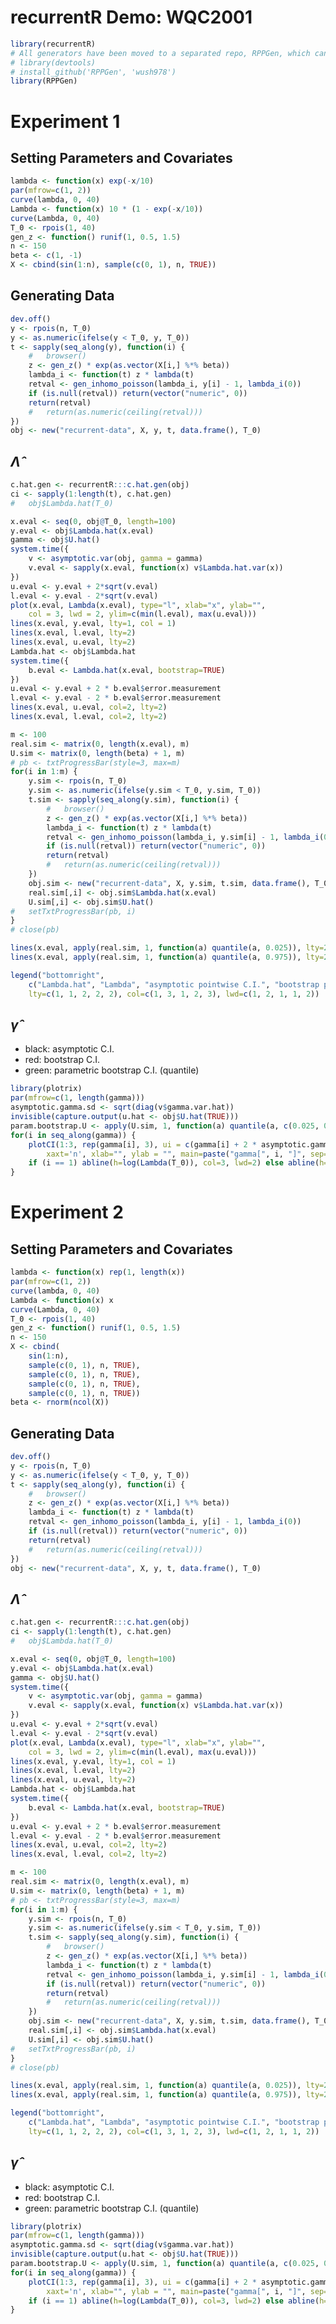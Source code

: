 # recurrentR Demo: WQC2001

```r
library(recurrentR)
# All generators have been moved to a separated repo, RPPGen, which can be installed through Github
# library(devtools)
# install_github('RPPGen', 'wush978')
library(RPPGen)
```

# Experiment 1

## Setting Parameters and Covariates

```r
lambda <- function(x) exp(-x/10)
par(mfrow=c(1, 2))
curve(lambda, 0, 40)
Lambda <- function(x) 10 * (1 - exp(-x/10))
curve(Lambda, 0, 40)
T_0 <- rpois(1, 40)
gen_z <- function() runif(1, 0.5, 1.5)
n <- 150
beta <- c(1, -1)
X <- cbind(sin(1:n), sample(c(0, 1), n, TRUE))
```

## Generating Data

```r
dev.off()
y <- rpois(n, T_0)
y <- as.numeric(ifelse(y < T_0, y, T_0))
t <- sapply(seq_along(y), function(i) {
	# 	browser()
	z <- gen_z() * exp(as.vector(X[i,] %*% beta))
	lambda_i <- function(t) z * lambda(t)
	retval <- gen_inhomo_poisson(lambda_i, y[i] - 1, lambda_i(0))
	if (is.null(retval)) return(vector("numeric", 0))
	return(retval)
	# 	return(as.numeric(ceiling(retval)))
})
obj <- new("recurrent-data", X, y, t, data.frame(), T_0)
```

## $\hat{\Lambda}$

```r
c.hat.gen <- recurrentR:::c.hat.gen(obj)
ci <- sapply(1:length(t), c.hat.gen)
# 	obj$Lambda.hat(T_0)

x.eval <- seq(0, obj@T_0, length=100)
y.eval <- obj$Lambda.hat(x.eval)
gamma <- obj$U.hat()
system.time({
	v <- asymptotic.var(obj, gamma = gamma)
	v.eval <- sapply(x.eval, function(x) v$Lambda.hat.var(x))
})
u.eval <- y.eval + 2*sqrt(v.eval)
l.eval <- y.eval - 2*sqrt(v.eval)
plot(x.eval, Lambda(x.eval), type="l", xlab="x", ylab="", 
	col = 3, lwd = 2, ylim=c(min(l.eval), max(u.eval)))
lines(x.eval, y.eval, lty=1, col = 1)
lines(x.eval, l.eval, lty=2)
lines(x.eval, u.eval, lty=2)
Lambda.hat <- obj$Lambda.hat
system.time({
	b.eval <- Lambda.hat(x.eval, bootstrap=TRUE)
})
u.eval <- y.eval + 2 * b.eval$error.measurement
l.eval <- y.eval - 2 * b.eval$error.measurement
lines(x.eval, u.eval, col=2, lty=2)
lines(x.eval, l.eval, col=2, lty=2)

m <- 100
real.sim <- matrix(0, length(x.eval), m)
U.sim <- matrix(0, length(beta) + 1, m)
# pb <- txtProgressBar(style=3, max=m)
for(i in 1:m) {
	y.sim <- rpois(n, T_0)
	y.sim <- as.numeric(ifelse(y.sim < T_0, y.sim, T_0))
	t.sim <- sapply(seq_along(y.sim), function(i) {
		# 	browser()
		z <- gen_z() * exp(as.vector(X[i,] %*% beta))
		lambda_i <- function(t) z * lambda(t)
		retval <- gen_inhomo_poisson(lambda_i, y.sim[i] - 1, lambda_i(0))
		if (is.null(retval)) return(vector("numeric", 0))
		return(retval)
		# 	return(as.numeric(ceiling(retval)))
	})
	obj.sim <- new("recurrent-data", X, y.sim, t.sim, data.frame(), T_0)
	real.sim[,i] <- obj.sim$Lambda.hat(x.eval)
	U.sim[,i] <- obj.sim$U.hat()
# 	setTxtProgressBar(pb, i)
}
# close(pb)

lines(x.eval, apply(real.sim, 1, function(a) quantile(a, 0.025)), lty=2, col=3, lwd=2)
lines(x.eval, apply(real.sim, 1, function(a) quantile(a, 0.975)), lty=2, col=3, lwd=2)

legend("bottomright", 
	c("Lambda.hat", "Lambda", "asymptotic pointwise C.I.", "bootstrap pointwise C.I.", "parametric bootstrap pointwise C.I."), 
	lty=c(1, 1, 2, 2, 2), col=c(1, 3, 1, 2, 3), lwd=c(1, 2, 1, 1, 2))
```

## $\hat{\gamma}$

- black: asymptotic C.I.
- red: bootstrap C.I.
- green: parametric bootstrap C.I. (quantile)

```r
library(plotrix)
par(mfrow=c(1, length(gamma)))
asymptotic.gamma.sd <- sqrt(diag(v$gamma.var.hat))
invisible(capture.output(u.hat <- obj$U.hat(TRUE)))
param.bootstrap.U <- apply(U.sim, 1, function(a) quantile(a, c(0.025, 0.975)))
for(i in seq_along(gamma)) {
	plotCI(1:3, rep(gamma[i], 3), ui = c(gamma[i] + 2 * asymptotic.gamma.sd[i], gamma[i] + 2 * u.hat$error.measurement[i], param.bootstrap.U[2,i]), li=c(gamma[i] - 2 * asymptotic.gamma.sd[i], gamma[i] - 2 * u.hat$error.measurement[i], param.bootstrap.U[1,i]), 
		xaxt='n', xlab="", ylab = "", main=paste("gamma[", i, "]", sep=""), col=c(1,2,3), bty="n", xlim=c(0,3))
	if (i == 1) abline(h=log(Lambda(T_0)), col=3, lwd=2) else abline(h=beta[i-1], col=3, lwd=2)
}
```

# Experiment 2

## Setting Parameters and Covariates

```r
lambda <- function(x) rep(1, length(x))
par(mfrow=c(1, 2))
curve(lambda, 0, 40)
Lambda <- function(x) x
curve(Lambda, 0, 40)
T_0 <- rpois(1, 40)
gen_z <- function() runif(1, 0.5, 1.5)
n <- 150
X <- cbind(
	sin(1:n), 
	sample(c(0, 1), n, TRUE), 
	sample(c(0, 1), n, TRUE), 
	sample(c(0, 1), n, TRUE), 
	sample(c(0, 1), n, TRUE))
beta <- rnorm(ncol(X))
```

## Generating Data

```r
dev.off()
y <- rpois(n, T_0)
y <- as.numeric(ifelse(y < T_0, y, T_0))
t <- sapply(seq_along(y), function(i) {
	# 	browser()
	z <- gen_z() * exp(as.vector(X[i,] %*% beta))
	lambda_i <- function(t) z * lambda(t)
	retval <- gen_inhomo_poisson(lambda_i, y[i] - 1, lambda_i(0))
	if (is.null(retval)) return(vector("numeric", 0))
	return(retval)
	# 	return(as.numeric(ceiling(retval)))
})
obj <- new("recurrent-data", X, y, t, data.frame(), T_0)
```

## $\hat{\Lambda}$

```r
c.hat.gen <- recurrentR:::c.hat.gen(obj)
ci <- sapply(1:length(t), c.hat.gen)
# 	obj$Lambda.hat(T_0)

x.eval <- seq(0, obj@T_0, length=100)
y.eval <- obj$Lambda.hat(x.eval)
gamma <- obj$U.hat()
system.time({
	v <- asymptotic.var(obj, gamma = gamma)
	v.eval <- sapply(x.eval, function(x) v$Lambda.hat.var(x))
})
u.eval <- y.eval + 2*sqrt(v.eval)
l.eval <- y.eval - 2*sqrt(v.eval)
plot(x.eval, Lambda(x.eval), type="l", xlab="x", ylab="", 
	col = 3, lwd = 2, ylim=c(min(l.eval), max(u.eval)))
lines(x.eval, y.eval, lty=1, col = 1)
lines(x.eval, l.eval, lty=2)
lines(x.eval, u.eval, lty=2)
Lambda.hat <- obj$Lambda.hat
system.time({
	b.eval <- Lambda.hat(x.eval, bootstrap=TRUE)
})
u.eval <- y.eval + 2 * b.eval$error.measurement
l.eval <- y.eval - 2 * b.eval$error.measurement
lines(x.eval, u.eval, col=2, lty=2)
lines(x.eval, l.eval, col=2, lty=2)

m <- 100
real.sim <- matrix(0, length(x.eval), m)
U.sim <- matrix(0, length(beta) + 1, m)
# pb <- txtProgressBar(style=3, max=m)
for(i in 1:m) {
	y.sim <- rpois(n, T_0)
	y.sim <- as.numeric(ifelse(y.sim < T_0, y.sim, T_0))
	t.sim <- sapply(seq_along(y.sim), function(i) {
		# 	browser()
		z <- gen_z() * exp(as.vector(X[i,] %*% beta))
		lambda_i <- function(t) z * lambda(t)
		retval <- gen_inhomo_poisson(lambda_i, y.sim[i] - 1, lambda_i(0))
		if (is.null(retval)) return(vector("numeric", 0))
		return(retval)
		# 	return(as.numeric(ceiling(retval)))
	})
	obj.sim <- new("recurrent-data", X, y.sim, t.sim, data.frame(), T_0)
	real.sim[,i] <- obj.sim$Lambda.hat(x.eval)
	U.sim[,i] <- obj.sim$U.hat()
# 	setTxtProgressBar(pb, i)
}
# close(pb)

lines(x.eval, apply(real.sim, 1, function(a) quantile(a, 0.025)), lty=2, col=3, lwd=2)
lines(x.eval, apply(real.sim, 1, function(a) quantile(a, 0.975)), lty=2, col=3, lwd=2)

legend("bottomright", 
	c("Lambda.hat", "Lambda", "asymptotic pointwise C.I.", "bootstrap pointwise C.I.", "parametric bootstrap pointwise C.I."), 
	lty=c(1, 1, 2, 2, 2), col=c(1, 3, 1, 2, 3), lwd=c(1, 2, 1, 1, 2))
```

## $\hat{\gamma}$

- black: asymptotic C.I.
- red: bootstrap C.I.
- green: parametric bootstrap C.I. (quantile)

```r
library(plotrix)
par(mfrow=c(1, length(gamma)))
asymptotic.gamma.sd <- sqrt(diag(v$gamma.var.hat))
invisible(capture.output(u.hat <- obj$U.hat(TRUE)))
param.bootstrap.U <- apply(U.sim, 1, function(a) quantile(a, c(0.025, 0.975)))
for(i in seq_along(gamma)) {
	plotCI(1:3, rep(gamma[i], 3), ui = c(gamma[i] + 2 * asymptotic.gamma.sd[i], gamma[i] + 2 * u.hat$error.measurement[i], param.bootstrap.U[2,i]), li=c(gamma[i] - 2 * asymptotic.gamma.sd[i], gamma[i] - 2 * u.hat$error.measurement[i], param.bootstrap.U[1,i]), 
		xaxt='n', xlab="", ylab = "", main=paste("gamma[", i, "]", sep=""), col=c(1,2,3), bty="n", xlim=c(0,3))
	if (i == 1) abline(h=log(Lambda(T_0)), col=3, lwd=2) else abline(h=beta[i-1], col=3, lwd=2)
}
```
